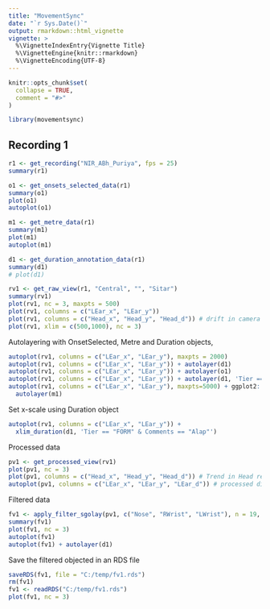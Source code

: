 ```yaml
---
title: "MovementSync"
date: "`r Sys.Date()`"
output: rmarkdown::html_vignette
vignette: >
  %\VignetteIndexEntry{Vignette Title}
  %\VignetteEngine{knitr::rmarkdown}
  %\VignetteEncoding{UTF-8}
---
```


```r
knitr::opts_chunk$set(
  collapse = TRUE,
  comment = "#>"
)
```


```r
library(movementsync)
```

## Recording 1

```r
r1 <- get_recording("NIR_ABh_Puriya", fps = 25)
summary(r1)
```

```r
o1 <- get_onsets_selected_data(r1)
summary(o1)
plot(o1)
autoplot(o1)
```

```r
m1 <- get_metre_data(r1)
summary(m1)
plot(m1)
autoplot(m1)
```

```r
d1 <- get_duration_annotation_data(r1)
summary(d1)
# plot(d1)
```

```r
rv1 <- get_raw_view(r1, "Central", "", "Sitar")
summary(rv1)
plot(rv1, nc = 3, maxpts = 500)
plot(rv1, columns = c("LEar_x", "LEar_y"))
plot(rv1, columns = c("Head_x", "Head_y", "Head_d")) # drift in camera
plot(rv1, xlim = c(500,1000), nc = 3)
```

Autolayering with OnsetSelected, Metre and Duration objects,
```r
autoplot(rv1, columns = c("LEar_x", "LEar_y"), maxpts = 2000)
autoplot(rv1, columns = c("LEar_x", "LEar_y")) + autolayer(d1)
autoplot(rv1, columns = c("LEar_x", "LEar_y")) + autolayer(o1)
autoplot(rv1, columns = c("LEar_x", "LEar_y")) + autolayer(d1, 'Tier == "FORM" & substr(Comments, 1, 1) == "J"')
autoplot(rv1, columns = c("LEar_x", "LEar_y"), maxpts=5000) + ggplot2::xlim(1000, 2000) +
  autolayer(m1)
```

Set x-scale using Duration object
```r
autoplot(rv1, columns = c("LEar_x", "LEar_y")) +
  xlim_duration(d1, 'Tier == "FORM" & Comments == "Alap"')
```

Processed data
```r
pv1 <- get_processed_view(rv1)
plot(pv1, nc = 3)
plot(pv1, columns = c("Head_x", "Head_y", "Head_d")) # Trend in Head removed
autoplot(pv1, columns = c("LEar_x", "LEar_y", "LEar_d")) # processed displacement added
```

Filtered data
```r
fv1 <- apply_filter_sgolay(pv1, c("Nose", "RWrist", "LWrist"), n = 19, p = 4)
summary(fv1)
plot(fv1, nc = 3)
autoplot(fv1)
autoplot(fv1) + autolayer(d1)
```

Save the filtered objected in an RDS file
```r
saveRDS(fv1, file = "C:/temp/fv1.rds")
rm(fv1)
fv1 <- readRDS("C:/temp/fv1.rds")
plot(fv1, nc = 3)
```
